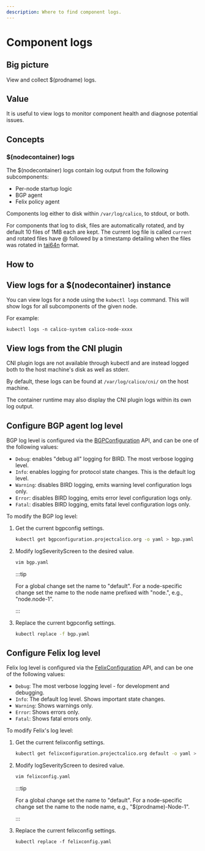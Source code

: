 ```yaml
---
description: Where to find component logs.
---
```


# Component logs

## Big picture

View and collect $(prodname) logs.

## Value

It is useful to view logs to monitor component health and diagnose potential issues.

## Concepts

### $(nodecontainer) logs

The $(nodecontainer) logs contain log output from the following subcomponents:

- Per-node startup logic
- BGP agent
- Felix policy agent

Components log either to disk within `/var/log/calico`, to stdout, or both.

For components that log to disk, files are automatically rotated, and by default 10 files of 1MB each are kept. The current log file is called `current` and rotated files have @ followed by a timestamp detailing when the files was rotated in [tai64n](http://cr.yp.to/libtai/tai64.html#tai64n) format.

## How to

## View logs for a $(nodecontainer) instance

You can view logs for a node using the `kubectl logs` command. This will show logs for all subcomponents of the given node.

For example:

```
kubectl logs -n calico-system calico-node-xxxx
```

## View logs from the CNI plugin

CNI plugin logs are not available through kubectl and are instead logged both to the host machine's disk as well as stderr.

By default, these logs can be found at `/var/log/calico/cni/` on the host machine.

The container runtime may also display the CNI plugin logs within its own log output.

## Configure BGP agent log level

BGP log level is configured via the [BGPConfiguration](../../reference/resources/bgpconfig.mdx) API, and can be one of the following values:

- `Debug`: enables "debug all" logging for BIRD. The most verbose logging level.
- `Info`: enables logging for protocol state changes. This is the default log level.
- `Warning`: disables BIRD logging, emits warning level configuration logs only.
- `Error`: disables BIRD logging, emits error level configuration logs only.
- `Fatal`: disables BIRD logging, emits fatal level configuration logs only.

To modify the BGP log level:

1. Get the current bgpconfig settings.

   ```bash
   kubectl get bgpconfiguration.projectcalico.org -o yaml > bgp.yaml
   ```

1. Modify logSeverityScreen to the desired value.

   ```bash
   vim bgp.yaml
   ```

   :::tip

   For a global change set the name to "default".
   For a node-specific change set the name to the node name prefixed with "node.", e.g., "node.node-1".

   :::

1. Replace the current bgpconfig settings.

   ```bash
   kubectl replace -f bgp.yaml
   ```

## Configure Felix log level

Felix log level is configured via the [FelixConfiguration](../../reference/resources/felixconfig.mdx) API, and can be one of the following values:

- `Debug`: The most verbose logging level - for development and debugging.
- `Info`: The default log level. Shows important state changes.
- `Warning`: Shows warnings only.
- `Error`: Shows errors only.
- `Fatal`: Shows fatal errors only.

To modify Felix's log level:

1. Get the current felixconfig settings.

   ```bash
   kubectl get felixconfiguration.projectcalico.org default -o yaml > felix.yaml
   ```

1. Modify logSeverityScreen to desired value.

   ```bash
   vim felixconfig.yaml
   ```

   :::tip

   For a global change set the name to "default".
   For a node-specific change set the name to the node name, e.g., "$(prodname)-Node-1".

   :::

1. Replace the current felixconfig settings.

   ```
   kubectl replace -f felixconfig.yaml
   ```
